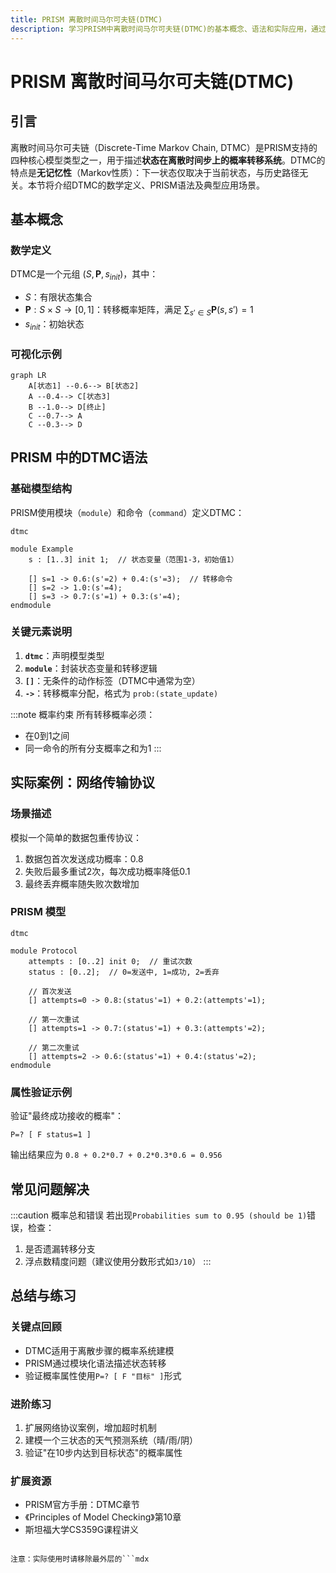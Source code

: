 ```yaml
---
title: PRISM 离散时间马尔可夫链(DTMC)
description: 学习PRISM中离散时间马尔可夫链(DTMC)的基本概念、语法和实际应用，通过示例掌握概率模型验证方法。
---
```


# PRISM 离散时间马尔可夫链(DTMC)

## 引言

离散时间马尔可夫链（Discrete-Time Markov Chain, DTMC）是PRISM支持的四种核心模型类型之一，用于描述**状态在离散时间步上的概率转移系统**。DTMC的特点是**无记忆性**（Markov性质）：下一状态仅取决于当前状态，与历史路径无关。本节将介绍DTMC的数学定义、PRISM语法及典型应用场景。

## 基本概念

### 数学定义
DTMC是一个元组 $(S, \mathbf{P}, s_{init})$，其中：
- $S$：有限状态集合
- $\mathbf{P}: S \times S \rightarrow [0,1]$：转移概率矩阵，满足 $\sum_{s' \in S} \mathbf{P}(s,s')=1$
- $s_{init}$：初始状态

### 可视化示例
```mermaid
graph LR
    A[状态1] --0.6--> B[状态2]
    A --0.4--> C[状态3]
    B --1.0--> D[终止]
    C --0.7--> A
    C --0.3--> D
```

## PRISM 中的DTMC语法

### 基础模型结构
PRISM使用模块（`module`）和命令（`command`）定义DTMC：
```prism
dtmc

module Example
    s : [1..3] init 1;  // 状态变量（范围1-3，初始值1）

    [] s=1 -> 0.6:(s'=2) + 0.4:(s'=3);  // 转移命令
    [] s=2 -> 1.0:(s'=4);
    [] s=3 -> 0.7:(s'=1) + 0.3:(s'=4);
endmodule
```

### 关键元素说明
1. **`dtmc`**：声明模型类型
2. **`module`**：封装状态变量和转移逻辑
3. **`[]`**：无条件的动作标签（DTMC中通常为空）
4. **`->`**：转移概率分配，格式为 `prob:(state_update)`

:::note 概率约束
所有转移概率必须：
- 在0到1之间
- 同一命令的所有分支概率之和为1
:::

## 实际案例：网络传输协议

### 场景描述
模拟一个简单的数据包重传协议：
1. 数据包首次发送成功概率：0.8
2. 失败后最多重试2次，每次成功概率降低0.1
3. 最终丢弃概率随失败次数增加

### PRISM 模型
```prism
dtmc

module Protocol
    attempts : [0..2] init 0;  // 重试次数
    status : [0..2];  // 0=发送中, 1=成功, 2=丢弃

    // 首次发送
    [] attempts=0 -> 0.8:(status'=1) + 0.2:(attempts'=1);
    
    // 第一次重试
    [] attempts=1 -> 0.7:(status'=1) + 0.3:(attempts'=2);
    
    // 第二次重试
    [] attempts=2 -> 0.6:(status'=1) + 0.4:(status'=2);
endmodule
```

### 属性验证示例
验证"最终成功接收的概率"：
```prism
P=? [ F status=1 ]
```
输出结果应为 `0.8 + 0.2*0.7 + 0.2*0.3*0.6 = 0.956`

## 常见问题解决

:::caution 概率总和错误
若出现`Probabilities sum to 0.95 (should be 1)`错误，检查：
1. 是否遗漏转移分支
2. 浮点数精度问题（建议使用分数形式如`3/10`）
:::

## 总结与练习

### 关键点回顾
- DTMC适用于离散步骤的概率系统建模
- PRISM通过模块化语法描述状态转移
- 验证概率属性使用`P=? [ F "目标" ]`形式

### 进阶练习
1. 扩展网络协议案例，增加超时机制
2. 建模一个三状态的天气预测系统（晴/雨/阴）
3. 验证"在10步内达到目标状态"的概率属性

### 扩展资源
- PRISM官方手册：DTMC章节
- 《Principles of Model Checking》第10章
- 斯坦福大学CS359G课程讲义
``` 

注意：实际使用时请移除最外层的```mdx